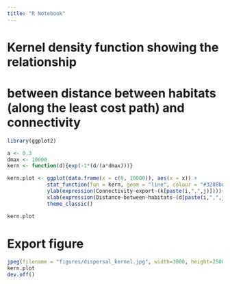 ```yaml
---
title: "R Notebook"
---
```


# Kernel density function showing the relationship 
# between distance between habitats (along the least cost path) and connectivity
```r
library(ggplot2)

a <- 0.3
dmax <- 10000
kern <- function(d){exp(-1*(d/(a*dmax)))}

kern.plot <- ggplot(data.frame(x = c(0, 10000)), aes(x = x)) +
             stat_function(fun = kern, geom = "line", colour = "#3288bd", linewidth = 1) +
             ylab(expression(Connectivity~export~(k[paste(i,",",j)])))+
             xlab(expression(Distance~between~habitats~(d[paste(i,",",j)])))+
             theme_classic()

kern.plot
```

# Export figure
```r
jpeg(filename = "figures/dispersal_kernel.jpg", width=3000, height=2500, res=600)
kern.plot
dev.off()
```



